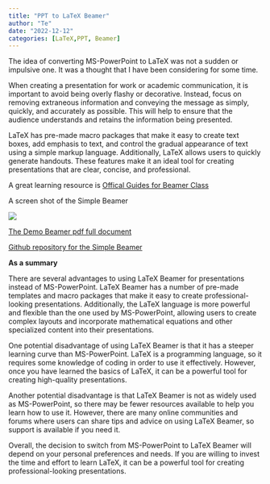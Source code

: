 ```yaml
---
title: "PPT to LaTeX Beamer"
author: "Te"
date: "2022-12-12"
categories: [LaTeX,PPT, Beamer]
---
```


The idea of converting MS-PowerPoint to LaTeX was not a sudden or impulsive one. It was a thought that I have been considering for some time.

When creating a presentation for work or academic communication, it is important to avoid being overly flashy or decorative. Instead, focus on removing extraneous information and conveying the message as simply, quickly, and accurately as possible. This will help to ensure that the audience understands and retains the information being presented.

LaTeX has pre-made macro packages that make it easy to create text boxes, add emphasis to text, and control the gradual appearance of text using a simple markup language. Additionally, LaTeX allows users to quickly generate handouts. These features make it an ideal tool for creating presentations that are clear, concise, and professional.

A great learning resource is [Offical Guides for Beamer Class](https://tug.ctan.org/macros/latex/contrib/beamer/doc/beameruserguide.pdf)

A screen shot of the Simple Beamer

![](ppt-cut.png){fig-align="center"}

[The Demo Beamer pdf full document](https://github.com/dkfzphd/Latex-Templates/blob/main/Simple%20Beamer%20Theme/sample.pdf)

[Github repository for the Simple Beamer](https://github.com/dkfzphd/Latex-Templates/tree/main/Simple%20Beamer%20Theme)

**As a summary**

There are several advantages to using LaTeX Beamer for presentations instead of MS-PowerPoint. LaTeX Beamer has a number of pre-made templates and macro packages that make it easy to create professional-looking presentations. Additionally, the LaTeX language is more powerful and flexible than the one used by MS-PowerPoint, allowing users to create complex layouts and incorporate mathematical equations and other specialized content into their presentations.

One potential disadvantage of using LaTeX Beamer is that it has a steeper learning curve than MS-PowerPoint. LaTeX is a programming language, so it requires some knowledge of coding in order to use it effectively. However, once you have learned the basics of LaTeX, it can be a powerful tool for creating high-quality presentations.

Another potential disadvantage is that LaTeX Beamer is not as widely used as MS-PowerPoint, so there may be fewer resources available to help you learn how to use it. However, there are many online communities and forums where users can share tips and advice on using LaTeX Beamer, so support is available if you need it.

Overall, the decision to switch from MS-PowerPoint to LaTeX Beamer will depend on your personal preferences and needs. If you are willing to invest the time and effort to learn LaTeX, it can be a powerful tool for creating professional-looking presentations.
